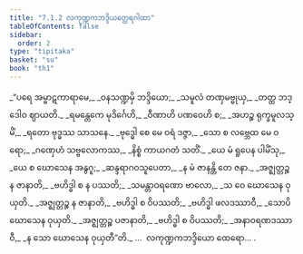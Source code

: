 ```yaml
---
title: "7.1.2 လကုဏ္ဍကဘဒ္ဒိယတ္ထေရဂါထာ"
tableOfContents: false
sidebar:
  order: 2
type: "tipitaka"
basket: "su"
book: "th1"
---
```



<DynamicBreadcrumb />

<Division number="466" book="th1" e="ch" v="19" p="291">

<Paragraph number="752" type="verses" book="th1">
_“ပရေ အမ္ဗာဋကာရာမေ,_  
_ဝနသဏ္ဍမှိ ဘဒ္ဒိယော;_  
_သမူလံ တဏှမဗ္ဗုယှ,_  
_တတ္ထ ဘဒ္ဒေါဝ ဈာယတိ._  

</Paragraph>

</Division>
<Division number="467" book="th1" e="ch" v="19" p="291">

<Paragraph number="753" type="verses" book="th1">
_ရမန္တေကေ မုဒိင်္ဂေဟိ,_  
_ဝီဏာဟိ ပဏဝေဟိ စ;_  
_အဟဉ္စ ရုက္ခမူလသ္မိံ,_  
_ရတော ဗုဒ္ဓဿ သာသနေ._  

</Paragraph>

</Division>
<Division number="468" book="th1" e="ch" v="19" p="291">

<Paragraph number="754" type="verses" book="th1">
_ဗုဒ္ဓေါ စေ မေ ဝရံ ဒဇ္ဇာ,_  
_သော စ လဗ္ဘေထ မေ ဝရော;_  
_ဂဏှေဟံ သဗ္ဗလောကဿ,_  
_နိစ္စံ ကာယဂတံ သတိံ._  

</Paragraph>

</Division>
<Division number="469" book="th1" e="ch" v="19" p="292">

<Paragraph number="755" type="verses" book="th1">
_ယေ မံ ရူပေန ပါမိံသု,_  
_ယေ စ ဃောသေန အနွဂူ;_  
_ဆန္ဒရာဂဝသူပေတာ,_  
_န မံ ဇာနန္တိ တေ ဇနာ._  

</Paragraph>

</Division>
<Division number="470" book="th1" e="ch" v="19" p="292">

<Paragraph number="756" type="verses" book="th1">
_အဇ္ဈတ္တဉ္စ န ဇာနာတိ,_  
_ဗဟိဒ္ဓါ စ န ပဿတိ;_  
_သမန္တာဝရဏော ဗာလော,_  
_သ ဝေ ဃောသေန ဝုယှတိ._  

</Paragraph>

</Division>
<Division number="471" book="th1" e="ch" v="19" p="292">

<Paragraph number="757" type="verses" book="th1">
_အဇ္ဈတ္တဉ္စ န ဇာနာတိ,_  
_ဗဟိဒ္ဓါ စ ဝိပဿတိ;_  
_ဗဟိဒ္ဓါ ဖလဒဿာဝီ,_  
_သောပိ ဃောသေန ဝုယှတိ._  

</Paragraph>

</Division>
<Division number="472" book="th1" e="ch" v="19" p="292">

<Paragraph number="758" type="verses" book="th1">
_အဇ္ဈတ္တဉ္စ ပဇာနာတိ,_  
_ဗဟိဒ္ဓါ စ ဝိပဿတိ;_  
_အနာဝရဏဒဿာဝီ,_  
_န သော ဃောသေန ဝုယှတီ”တိ._  


</Paragraph>
</Division>

<Paragraph number="759" type="center" book="th1">
…  လကုဏ္ဍကဘဒ္ဒိယော ထေရော… .
</Paragraph>